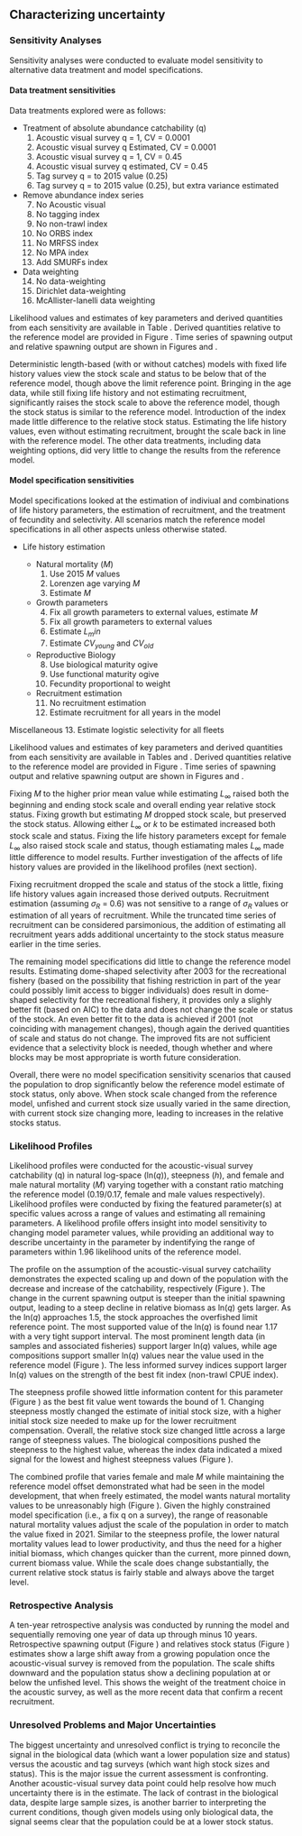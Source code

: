 ## Characterizing uncertainty
### Sensitivity Analyses
Sensitivity analyses were conducted to evaluate model sensitivity to alternative data treatment and model specifications.

#### Data treatment sensitivities
Data treatments explored were as follows:

- Treatment of absolute abundance catchability (q) 
	1. Acoustic visual survey q = 1, CV = 0.0001
  	2. Acoustic visual survey q Estimated, CV = 0.0001
  	3. Acoustic visual survey q = 1, CV = 0.45
  	4. Acoustic visual survey q estimated, CV = 0.45
  	5. Tag survey q = to 2015 value (0.25)
  	6. Tag survey q = to 2015 value (0.25), but extra variance estimated

- Remove abundance index series 
	7. No Acoustic visual
  	8. No tagging index
  	9. No non-trawl index
  	10. No ORBS index
  	11. No MRFSS index
  	12. No MPA index
	13. Add SMURFs index 

- Data weighting
  	14. No data-weighting
  	15. Dirichlet data-weighting
  	16. McAllister-Ianelli data weighting


Likelihood values and estimates of key parameters and derived quantities from each sensitivity are available in Table \ref{tab:data_sensis}. Derived quantities relative to the reference model are provided in Figure \ref{fig:sensi-data-RE}. Time series of spawning output and relative spawning output are shown in Figures \ref{fig:sensi-data-ssb} and \ref{fig:sensi-data-depl}.

Deterministic length-based (with or without catches) models with fixed life history values view the stock scale and status to be below that of the reference model, though above the limit reference point. Bringing in the age data, while still fixing life history and not estimating recruitment, significantly raises the stock scale to above the reference model, though the stock status is similar to the reference model. Introduction of the index made little difference to the relative stock status. Estimating the life history values, even without estimating recruitment, brought the scale back in line with the reference model. The other data treatments, including data weighting options, did very little to change the results from the reference model.


#### Model specification sensitivities
Model specifications looked at the estimation of indiviual and combinations of life history parameters, the estimation of recruitment, and the treatment of fecundity and selectivity. All scenarios match the reference model specifications in all other aspects unless otherwise stated.

- Life history estimation

	- Natural mortality ($M$)
		1. Use 2015 $M$ values 
		2. Lorenzen age varying $M$
		3. Estimate $M$

	- Growth parameters
	 	4. Fix all growth parameters to external values, estimate $M$
		5. Fix all growth parameters to external values
	 	6. Estimate $L_min$
	 	7. Estimate $CV_{young}$ and $CV_{old}$

	- Reproductive Biology
	 	8. Use biological maturity ogive
	 	9. Use functional maturity ogive
	 	10. Fecundity proportional to weight

	- Recruitment estimation
	 	11. No recruitment estimation
	 	12. Estimate recruitment for all years in the model

 Miscellaneous
	13. Estimate logistic selectivity for all fleets
	
Likelihood values and estimates of key parameters and derived quantities from each sensitivity are available in Tables \ref{tab:modspec_LH_sensis} and \ref{tab:modspec_RecMisc_sensis}. Derived quantities relative to the reference model are provided in Figure \ref{fig:sensi-modspec-RE}. Time series of spawning output and relative spawning output are shown in Figures \ref{fig:sensi-modspec-ssb} and \ref{fig:sensi-modspec-depl}.

Fixing $M$ to the higher prior mean value while estimating $L_{\infty}$ raised both the beginning and ending stock scale and overall ending year relative stock status. Fixing growth but estimating $M$ dropped stock scale, but preserved the stock status. Allowing either $L_{\infty}$ or $k$ to be estimated increased both stock scale and status. Fixing the life history parameters except for female $L_{\infty}$ also raised stock scale and status, though estiamating males $L_{\infty}$ made little difference to model results. Further investigation of the affects of life history values are provided in the likelihood profiles (next section).

Fixing recruitment dropped the scale and status of the stock a little, fixing life history values again increased those derived outputs. Recruitment estimation (assuming $\sigma_R$ = 0.6) was not sensitive to a range of $\sigma_R$ values or estimation of all years of recruitment. While the truncated time series of recruitment can be considered parsimonious, the addition of estimating all recruitment years adds additional uncertainty to the stock status measure earlier in the time series.

The remaining model specifications did little to change the reference model results. Estimating dome-shaped selectivity after 2003 for the recreational fishery (based on the possibility that fishing restriction in part of the year could possibly limit access to bigger individuals) does result in dome-shaped selectivity for the recreational fishery, it provides only a slighly better fit (based on AIC) to the data and does not change the scale or status of the stock. An even better fit to the data is achieved if 2001 (not coinciding with management changes), though again the derived quantities of scale and status do not change. The improved fits are not sufficient evidence that a selectivity block is needed, though whether and where blocks may be most appropriate is worth future consideration.

Overall, there were no model specification sensitivity scenarios that caused the population to drop significantly below the reference model estimate of stock status, only above. When stock scale changed from the reference model, unfished and current stock size usually varied in the same direction, with current stock size changing more, leading to increases in the relative stocks status. 


### Likelihood Profiles

Likelihood profiles were conducted for the acoustic-visual survey catchability (q) in natural log-space (ln($q$)), steepness ($h$), and female and male natural mortality ($M$) varying together with a constant ratio matching the reference model (0.19/0.17, female and male values respectively). Likelihood profiles were conducted by fixing the featured parameter(s) at specific values across a range of values and estimating all remaining parameters. A likelihood profile offers insight into model sensitivity to changing model parameter values, while providing an additional way to describe uncertainty in the parameter by indentifying the range of parameters within 1.96 likelihood units of the reference model.

The profile on the assumption of the acoustic-visual survey catchaility demonstrates the expected scaling up and down of the population with the decrease and increase of the catchability, respectively (Figure \ref{fig:sAVq-profile}). The change in the current spawning output is steeper than the initial spawning output, leading to a steep decline in relative biomass as ln($q$) gets larger. As the ln($q$) approaches 1.5, the stock approaches the overfished limit reference point. The most supported value of the ln($q$) is found near 1.17 with a very tight support interval. The most prominent length data (in samples and associated fisheries) support larger ln($q$) values, while age compositions support smaller ln($q$) values near the value used in the reference model (Figure \ref{fig:AVq-profile-components}). The less informed survey indices support larger ln($q$) values on the strength of the best fit index (non-trawl CPUE index).

The steepness profile showed little information content for this parameter (Figure \ref{fig:steepness-profile}) as the best fit value went towards the bound of 1. Changing steepness mostly changed the estimate of initial stock size, with a higher initial stock size needed to make up for the lower recruitment compensation. Overall, the relative stock size changed little across a large range of steepness values. The biological compositions pushed the steepness to the highest value, whereas the index data indicated a mixed signal for the lowest and highest steepness values (Figure \ref{fig:steepness-profile-components}).
 
The combined profile that varies female and male $M$ while maintaining the reference model offset demonstrated what had be seen in the model development, that when freely estimated, the model wants natural mortality values to be unreasonably high (Figure \ref{fig:M-multiprofile-combo}). Given the highly constrained model specification (i.e., a fix q on a survey), the range of reasonable natural mortality values adjust the scale of the population in order to match the value fixed in 2021. Similar to the steepness profile, the lower natural mortality values lead to lower productivity, and thus the need for a higher initial biomass, which changes quicker than the current, more pinned down, current biomass value. While the scale does change substantially, the current relative stock status is fairly stable and always above the target level.


### Retrospective Analysis

A ten-year retrospective analysis was conducted by running the model and sequentially removing one year of data up through minus 10 years. Retrospective spawning output (Figure \ref{fig:retro-ssb}) and relatives stock status (Figure \ref{fig:retro-depl}) estimates show a large shift away from a growing population once the acoustic-visual survey is removed from the population. The scale shifts downward and the population status show a declining population at or below the unfished level. This shows the weight of the treatment choice in the acoustic survey, as well as the more recent data that confirm a recent recruitment.


\begin{longtable}[t]{llll}
\caption{\label{tab:RetroMohnsrho}The magnitude of retrospective pattern (Mohn's rho; Mohn, 1999) given the removal of ten years of data for fishing intensity (\emph{F}), fraction unfished (Figure \ref{fig:retro-depl}),  recruitment, and spawning stock biomass (\emph{SSB}; Figure \ref{fig:retro-ssb}). Columns are a derivation of Mohn's rho (Hurtado-Ferro et al. 2015) used by the Alaska Fisheries Science Center (AFSC), as originally described in Mohn (1999), and a derivation of Mohn's rho (Woods Hole Mohn's rho; Legault 2009) used by the Northeast Fisheries Science Center (NEFSC).}\\
\toprule
Quantity & AFSC & Mohn & NEFSC\\
\midrule
\emph{F} & 1.733824 & 17.33824 & 4.591969\\
Fraction unfished & -0.4494829 & -4.494829 & -0.4856366\\
Recruitment & -0.5536441 & -5.536441 & -2.727355\\
\emph{SSB} & -0.6081382 & -6.081382 & -3.459641\\
\bottomrule
\end{longtable}

### Unresolved Problems and Major Uncertainties

The biggest uncertainty and unresolved conflict is trying to reconcile the signal in the biological data (which want a lower population size and status) versus the acoustic and tag surveys (which want high stock sizes and status). This is the major issue the current assessment is confronting. Another acoustic-visual survey data point could help resolve how much uncertainty there is in the estimate. The lack of contrast in the biological data, despite large sample sizes, is another barrier to interpreting the current conditions, though given models using only biological data, the signal seems clear that the population could be at a lower stock status. 